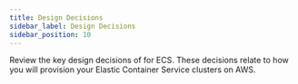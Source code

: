 ```yaml
---
title: Design Decisions
sidebar_label: Design Decisions
sidebar_position: 10
---
```


<Intro>
Review the key design decisions of for ECS. These decisions relate to how you will provision your Elastic Container Service clusters on AWS.
</Intro>

<DocCardList/>
